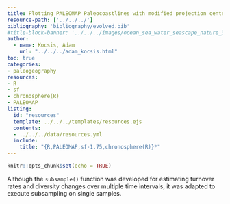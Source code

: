 ```yaml
---
title: Plotting PALEOMAP Paleocoastlines with modified projection centers
resource-path: ['../../../']
bibliography: 'bibliography/evolved.bib'
#title-block-banner: '../../../images/ocean_sea_water_seascape_nature_3840x2160.jpg' 
author:
  - name: Kocsis, Adam 
    url: "../../../adam_kocsis.html" 
toc: true
categories: 
- paleogeography
resources:
- R
- sf
- chronosphere(R)
- PALEOMAP
listing:
  id: "resources"
  template: ../../../templates/resources.ejs
  contents: 
  - ../../../data/resources.yml
  include:
    title: "{R,PALEOMAP,sf-1.75,chronosphere(R)}*" 
---
```


::: {#resources}
:::

```r
knitr::opts_chunk$set(echo = TRUE)
```


Although the ``subsample()`` function was developed for estimating turnover rates and diversity changes over multiple time intervals, it was adapted to execute subsampling on single samples.
